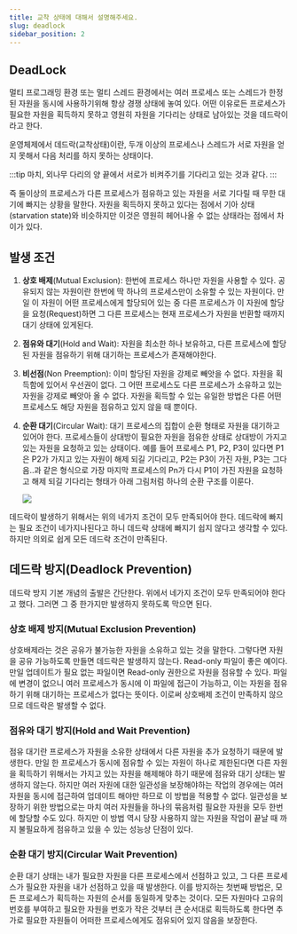 ```yaml
---
title: 교착 상태에 대해서 설명해주세요.
slug: deadlock
sidebar_position: 2
---
```



## DeadLock

멀티 프로그래밍 환경 또는 멀티 스레드 환경에서는 여러 프로세스 또는 스레드가 한정된 자원을 동시에 사용하기위해
항상 경쟁 상태에 놓여 있다.
어떤 이유로든 프로세스가 필요한 자원을 획득하지 못하고 영원히 자원을 기다리는 상태로 남아있는 것을 데드락이라고 한다.

운영체제에서 데드락(교착상태)이란, 두개 이상의 프로세스나 스레드가 서로 자원을 얻지 못해서 다음 처리를 하지 못하는 상태이다.

:::tip
마치, 외나무 다리의 양 끝에서 서로가 비켜주기를 기다리고 있는 것과 같다.
:::

즉 둘이상의 프로세스가 다른 프로세스가 점유하고 있는 자원을 서로 기다릴 때 무한 대기에 빠지는 상황을 말한다.
자원을 획득하지 못하고 있다는 점에서 기아 상태(starvation state)와 비슷하지만 이것은 영원히 헤어나올 수 없는
상태라는 점에서 차이가 있다.

## 발생 조건

1. **상호 배제**(Mutual Exclusion): 한번에 프로세스 하나만 자원을 사용할 수 있다. 공유되지 않는 자원이란
   한번에 딱 하나의 프로세스만이 소유할 수 있는 자원이다. 만일 이 자원이 어떤 프로세스에게 할당되어 있는 중
   다른 프로세스가 이 자원에 할당을 요청(Request)하면 그 다른 프로세스는 현재 프로세스가 자원을 반환할 때까지
   대기 상태에 있게된다.
2. **점유와 대기**(Hold and Wait): 자원을 최소한 하나 보유하고, 다른 프로세스에 할당된 자원을 점유하기 위해
   대기하는 프로세스가 존재해야한다.
3. **비선점**(Non Preemption): 이미 할당된 자원을 강제로 빼앗을 수 없다. 자원을 획득함에 있어서 우선권이 없다.
   그 어떤 프로세스도 다른 프로세스가 소유하고 있는 자원을 강제로 빼앗아 올 수 없다. 자원을 획득할 수 있는 유일한
   방법은 다른 어떤 프로세스도 해당 자원을 점유하고 있지 않을 때 뿐이다.
4. **순환 대기**(Circular Wait): 대기 프로세스의 집합이 순환 형태로 자원을 대기하고 있어야 한다. 프로세스들이
   상대방이 필요한 자원을 점유한 상태로 상대방이 가지고 있는 자원을 요청하고 있는 상태이다. 예를 들어 프로세스 P1, P2,
   P3이 있다면 P1은 P2가 가지고 있는 자원이 해제 되길 기다리고, P2는 P3이 가진 자원, P3는 그다음..과 같은 형식으로
   가장 마지막 프로세스의 Pn가 다시 P1이 가진 자원을 요청하고 해제 되길 기다리는 형태가 아래 그림처럼 하나의 순환
   구조를 이룬다.

   <Image src="https://user-images.githubusercontent.com/63354527/229716861-b50f07ca-4e2d-4350-ad6e-4067f9d4406d.png" />

데드락이 발생하기 위해서는 위의 네가지 조건이 모두 만족되어야 한다.
데드락에 빠지는 필요 조건이 네가지나된다고 하니 데드락 상태에 빠지기 쉽지 않다고 생각할 수 있다.
하지만 의외로 쉽게 모든 데드락 조건이 만족된다.

## 데드락 방지(Deadlock Prevention)

데드락 방지 기본 개념의 출발은 간단한다. 위에서 네가지 조건이
모두 만족되어야 한다고 했다. 그러면 그 중 한가지만 발생하지 못하도록 막으면 된다.

### 상호 배제 방지(Mutual Exclusion Prevention)

상호배제라는 것은 공유가 불가능한 자원을 소유하고 있는 것을 말한다. 그렇다면 자원을 공유 가능하도록 만들면
데드락은 발생하지 않는다. Read-only 파일이 좋은 예이다. 만일 업데이트가 필요 없는 파일이면 Read-only
권한으로 자원을 점유할 수 있다. 파일에 변경이 없으니 여러 프로세스가 동시에 이 파일에 접근이 가능하고,
이는 자원을 점유하기 위해 대기하는 프로세스가 없다는 뜻이다. 이로써 상호배제 조건이 만족하지 않으므로 데드락은
발생할 수 없다.

### 점유와 대기 방지(Hold and Wait Prevention)

점유 대기란 프로세스가 자원을 소유한 상태에서 다른 자원을 추가 요청하기 때문에 발생한다. 만일 한 프로세스가
동시에 점유할 수 있는 자원이 하나로 제한된다면 다른 자원을 획득하기 위해서는 가지고 있는 자원을 해제해야 하기 때문에
점유와 대기 상태는 발생하지 않는다. 하지만 여러 자원에 대한 일관성을 보장해야하는 작업의 경우에는 여러 자원을
동시에 접근하여 업데이트 해야만 하므로 이 방법을 적용할 수 없다. 일관성을 보장하기 위한 방법으로는 마치 여러 자원들을
하나의 묶음처럼 필요한 자원을 모두 한번에 할당할 수도 있다. 하지만 이 방법 역시 당장 사용하지 않는 자원을 작업이
끝날 때 까지 불필요하게 점유하고 있을 수 있는 성능상 단점이 있다.

### 순환 대기 방지(Circular Wait Prevention)

순환 대기 상태는 내가 필요한 자원을 다른 프로세스에서 선점하고 있고, 그 다른 프로세스가 필요한 자원을 내가
선점하고 있을 때 발생한다. 이를 방지하는 첫번째 방법은, 모든 프로세스가 획득하는 자원의 순서를 동일하게 맞추는
것이다. 모든 자원마다 고유의 번호를 부여하고 필요한 자원을 번호가 작은 것부터 큰 순서대로 획득하도록 한다면
추가로 필요한 자원들이 어떠한 프로세스에게도 점유되어 있지 않음을 보장한다.
